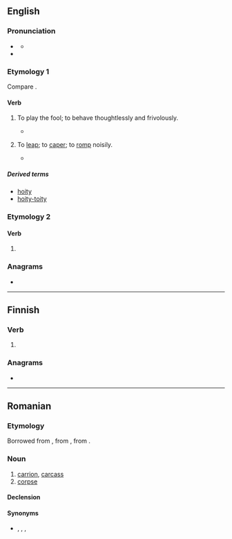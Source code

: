 ==English==

===Pronunciation===
* {{a|UK}} {{IPA|en|/ˈhɔɪt/}}
** {{audio|en|LL-Q1860 (eng)-Vealhurl-hoit.wav|Audio (UK)}}
* {{rhymes|en|ɔɪt|s=1}}

===Etymology 1===
Compare {{cog|cy|hoetian||to dally, dandle}}.

====Verb====
{{head|en|verb}}

# {{lb|en|archaic}} To play the fool; to behave thoughtlessly and frivolously.
#* {{RQ:Fuller Palestine|chapter=Of the Clothes and Ornaments of the Jews|section=IV (The Habits of Girls, Virgins, Brides, Wives, and Widows amongst the Jews)|paragraph=2|page=535|passage=Let none condemn them [girls] for rigs, because thus '''hoiting''' with boys, seeing the simplicity of their age was a patent to privilege any innocent pastime, and few more years will make them blush themselves into better manners.}}
# {{lb|en|obsolete}} To [[leap]]; to [[caper]]; to [[romp]] noisily.
#* {{RQ:Beaumont Fletcher Comedies and Tragedies|title=The Knight of the Burning Pestle|passage=Hark, my husband! he's singing and '''hoiting'''; and I'm fain to cark and care, and all little enough}}

=====Derived terms=====
* [[hoity]] <!--I presume-->
* [[hoity-toity]]

===Etymology 2===

====Verb====
{{en-verb|hoits|hoiting|hoit}}

# {{pronunciation spelling of|en|hurt}}

===Anagrams===
* {{anagrams|en|a=hiot|thio-}}

----

==Finnish==

===Verb===
{{head|fi|verb form}}

# {{fi-form of|pr=second-person|pl=singular|mood=indicative|tense=past|hokea}}

===Anagrams===
* {{anagrams|fi|a=hiot|hiot|ihot}}

----

==Romanian==

===Etymology===
Borrowed from {{bor|ro|hu|holt}}, from {{m|hu|hal}}, from {{der|ro|urj-pro|*kale-|t=to die}}.

===Noun===
{{ro-noun|n|hoituri}}

# [[carrion]], [[carcass]]
# [[corpse]]

====Declension====
{{ro-noun-n-uri}}

====Synonyms====
* {{l|ro|stârv}}, {{l|ro|mortăciune}}, {{l|ro|leș}}, {{l|ro|corp}}